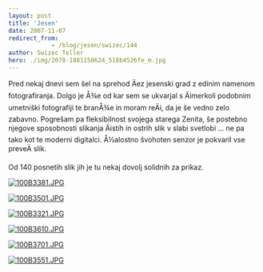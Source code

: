 ```yaml
---
layout: post
title: 'Jesen'
date: 2007-11-07
redirect_from: 
            - /blog/jesen/swizec/144
author: Swizec Teller
hero: ./img/2078-1881158624_518b4526fe_m.jpg
---
```

Pred nekaj dnevi sem šel na sprehod Äez jesenski grad z edinim namenom fotografiranja. Dolgo je Å¾e od kar sem se ukvarjal s Äimerkoli podobnim umetniški fotografiji te branÅ¾e in moram reÄi, da je še vedno zelo zabavno. Pogrešam pa fleksibilnost svojega starega Zenita, še postebno njegove sposobnosti slikanja Äistih in ostrih slik v slabi svetlobi ... ne pa tako kot te moderni digitalci. Å½alostno švohoten senzor je pokvaril vse preveÄ slik.

Od 140 posnetih slik jih je tu nekaj dovolj solidnih za prikaz.

[![100B3381.JPG](./img/2078-1881158624_518b4526fe_m.jpg)](http://www.flickr.com/photos/swiz/1881158624/ "Photo Sharing")

[![100B3501.JPG](./img/2217-1881163390_b8d00d6c15_m.jpg)](http://www.flickr.com/photos/swiz/1881163390/ "Photo Sharing")

[![100B3321.JPG](./img/2322-1880327557_8516ee433f_m.jpg)](http://www.flickr.com/photos/swiz/1880327557/ "Photo Sharing")

[![100B3610.JPG](./img/2215-1881174150_6c62ef00c4_m.jpg)](http://www.flickr.com/photos/swiz/1881174150/ "Photo Sharing")

[![100B3701.JPG](./img/2269-1881181694_4cf14c5081_m.jpg)](http://www.flickr.com/photos/swiz/1881181694/ "Photo Sharing")

[![100B3551.JPG](./img/2114-1880348019_d87d74f665_m.jpg)](http://www.flickr.com/photos/swiz/1880348019/ "Photo Sharing")